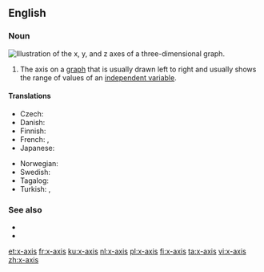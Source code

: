 ==English==

===Noun===
[[Image:Coord planes color.svg|thumb|right|Illustration of the ''x'', ''y'', and ''z'' axes of a three-dimensional graph.]]
{{en-noun|x-axes}}

# {{lb|en|algebraic geometry}} The axis on a [[graph]] that is usually drawn left to right and usually shows the range of values of an [[independent variable]].

====Translations====
{{trans-top|axis drawn from left to right}}
* Czech: {{t|cs|osa x|f}}
* Danish: {{t|da|x-akse|c}}
* Finnish: {{t+|fi|x-akseli}}
* French: {{t|fr|axe des abscisses|m}}, {{t+|fr|axe des x|m}}
* Japanese: {{t|ja|X軸|tr=ekkusu-jiku}}
{{trans-mid}}
* Norwegian: {{t|no|x-akse|m}}
* Swedish: {{t+|sv|x-axel|c}}
* Tagalog: {{t|tl|taluhog-x}}
* Turkish: {{t|tr|x ekseni}}, {{t|tr|x-ekseni}}
{{trans-bottom}}

===See also===
* {{l|en|y-axis}}
* {{l|en|z-axis}}

[[et:x-axis]]
[[fr:x-axis]]
[[ku:x-axis]]
[[nl:x-axis]]
[[pl:x-axis]]
[[fi:x-axis]]
[[ta:x-axis]]
[[vi:x-axis]]
[[zh:x-axis]]